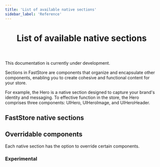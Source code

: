 ```yaml
---
title: 'List of available native sections'
sidebar_label: 'Reference'
---
```



<header>

# List of available native sections

</header>

<Callout type="warning" emoji="⚠️">
This documentation is currently under development.
</Callout>

Sections in FastStore are components that organize and encapsulate other components, enabling you to create cohesive and functional content for your store.

For example, the Hero is a native section designed to capture your brand's identity and messaging. To effective function in the store, the Hero comprises three components: UIHero, UIHeroImage, and UIHeroHeader.

## FastStore native sections


## Overridable components
Each native section has the option to override certain components.

### Experimental
